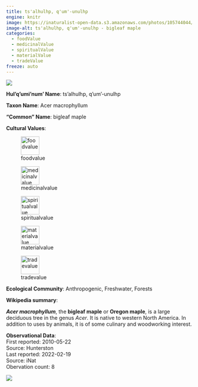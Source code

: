 ```yaml
---
title: ts'alhulhp, q'um'-unulhp
engine: knitr
image: https://inaturalist-open-data.s3.amazonaws.com/photos/105744044/medium.jpeg
image-alt: ts'alhulhp, q'um'-unulhp - bigleaf maple
categories:
  - foodValue
  - medicinalValue
  - spiritualValue
  - materialValue
  - tradeValue
freeze: auto
---
```

![](https://inaturalist-open-data.s3.amazonaws.com/photos/105744044/medium.jpeg){fig-alt="ts'alhulhp, q'um'-unulhp - bigleaf maple"}

**Hul'q'umi'num' Name**: ts'alhulhp, q'um'-unulhp



**Taxon Name**: Acer macrophyllum

**"Common" Name**: bigleaf maple

**Cultural Values**:  

::: {layout-nrow=1 style="width:60%"}
![foodvalue](/files/foodvalue.svg){width=50px}

![medicinalvalue](/files/medicinalvalue.svg){width=50px}

![spiritualvalue](/files/spiritualvalue.svg){width=50px}

![materialvalue](/files/materialvalue.svg){width=50px}

![tradevalue](/files/tradevalue.svg){width=50px}
:::

**Ecological Community**: Anthropogenic, Freshwater, Forests

**Wikipedia summary**:  
<p class="mw-empty-elt">
</p>

<p><i><b>Acer macrophyllum</b></i>, the <b>bigleaf maple</b> or <b>Oregon maple</b>, is a large deciduous tree in the genus <i>Acer</i>. It is native to western North America. In addition to uses by animals, it is of some culinary and woodworking interest.


**Observational Data**:   
First reported: 2010-05-22  
Source: Hunterston  
Last reported: 2022-02-19  
Source: iNat  
Obervation count: 8

![](community_dist.png)
